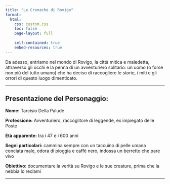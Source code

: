 ```yaml
---
title: "Le Cronache di Rovigo"
format:
  html:
    css: custom.css
    toc: false
    page-layout: full
    
    self-contained: true
    embed-resources: true
---
```


Da adesso, entriamo nel mondo di Rovigo, la città mitica e maledetta, attraverso gli occhi e la penna di un avventuriero solitario: un uomo (o forse non più del tutto umano) che ha deciso di raccogliere le storie, i miti e gli orrori di questo luogo dimenticato.


---

## Presentazione del Personaggio:

**Nome:** Tarcisio Della Palude

**Professione:** Avventuriero, raccoglitore di leggende, ex impiegato delle Poste

**Età apparente:** tra i 47 e i 600 anni

**Segni particolari:** cammina sempre con un taccuino di pelle umana conciata male, odora di pioggia e caffè nero, indossa un berretto che pare vivo

**Obiettivo:** documentare la verità su Rovigo e le sue creature, prima che la nebbia lo reclami

---